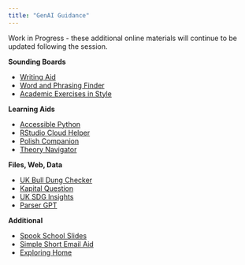 ```yaml
---
title: "GenAI Guidance"
---
```


Work in Progress - these additional online materials will continue to be updated following the session.

**Sounding Boards**

- [Writing Aid](gpts/writing-aid.qmd)
- [Word and Phrasing Finder](gpts/word-phrasing-finder.qmd)
- [Academic Exercises in Style](gpts/academic-exercises.qmd)

**Learning Aids**

- [Accessible Python](gpts/accessible-python.qmd)
- [RStudio Cloud Helper](gpts/rstudio-helper.qmd)
- [Polish Companion](gpts/polish-companion.qmd)
- [Theory Navigator](gpts/theory-navigator.qmd)

**Files, Web, Data**

- [UK Bull Dung Checker](gpts/uk-bull-dung.qmd)
- [Kapital Question](gpts/kapital-question.qmd)
- [UK SDG Insights](gpts/uk-sdg-insights.qmd)
- [Parser GPT](gpts/parser-gpt.qmd)

**Additional**

- [Spook School Slides](gpts/spook-school.qmd)
- [Simple Short Email Aid](gpts/simple-short-email.qmd)
- [Exploring Home](gpts/exploring-home.qmd)